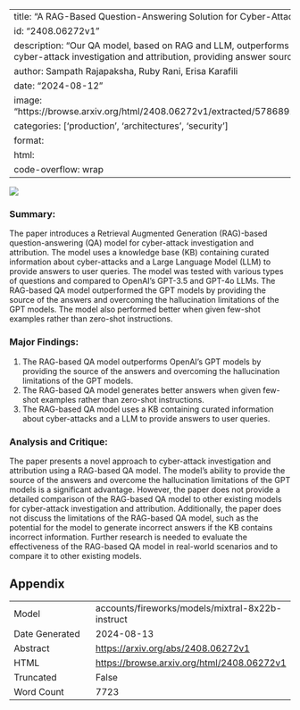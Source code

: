 
---
title: "A RAG-Based Question-Answering Solution for Cyber-Attack Investigation and Attribution"
id: "2408.06272v1"
description: "Our QA model, based on RAG and LLM, outperforms GPT-3.5 and GPT-4o in cyber-attack investigation and attribution, providing answer sources and reducing hallucination."
author: Sampath Rajapaksha, Ruby Rani, Erisa Karafili
date: "2024-08-12"
image: "https://browse.arxiv.org/html/2408.06272v1/extracted/5786891/images/CyberThreaDQA.png"
categories: ['production', 'architectures', 'security']
format:
  html:
    code-overflow: wrap
---

![](https://browse.arxiv.org/html/2408.06272v1/extracted/5786891/images/CyberThreaDQA.png)

### Summary:

The paper introduces a Retrieval Augmented Generation (RAG)-based question-answering (QA) model for cyber-attack investigation and attribution. The model uses a knowledge base (KB) containing curated information about cyber-attacks and a Large Language Model (LLM) to provide answers to user queries. The model was tested with various types of questions and compared to OpenAI's GPT-3.5 and GPT-4o LLMs. The RAG-based QA model outperformed the GPT models by providing the source of the answers and overcoming the hallucination limitations of the GPT models. The model also performed better when given few-shot examples rather than zero-shot instructions.

### Major Findings:

1. The RAG-based QA model outperforms OpenAI's GPT models by providing the source of the answers and overcoming the hallucination limitations of the GPT models.
2. The RAG-based QA model generates better answers when given few-shot examples rather than zero-shot instructions.
3. The RAG-based QA model uses a KB containing curated information about cyber-attacks and a LLM to provide answers to user queries.

### Analysis and Critique:

The paper presents a novel approach to cyber-attack investigation and attribution using a RAG-based QA model. The model's ability to provide the source of the answers and overcome the hallucination limitations of the GPT models is a significant advantage. However, the paper does not provide a detailed comparison of the RAG-based QA model to other existing models for cyber-attack investigation and attribution. Additionally, the paper does not discuss the limitations of the RAG-based QA model, such as the potential for the model to generate incorrect answers if the KB contains incorrect information. Further research is needed to evaluate the effectiveness of the RAG-based QA model in real-world scenarios and to compare it to other existing models.

## Appendix

|          |          |
|----------|----------|
| Model     | accounts/fireworks/models/mixtral-8x22b-instruct       |
| Date Generated     | 2024-08-13       |
| Abstract | [https://arxiv.org/abs/2408.06272v1](https://arxiv.org/abs/2408.06272v1)        |
| HTML     | [https://browse.arxiv.org/html/2408.06272v1](https://browse.arxiv.org/html/2408.06272v1)       |
| Truncated       | False       |
| Word Count       | 7723       |